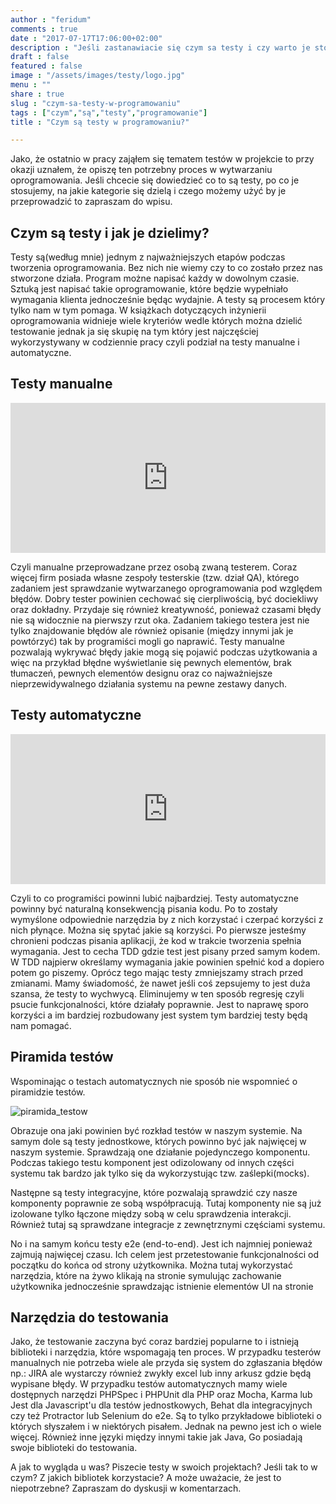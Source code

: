 ```yaml
---
author : "feridum"
comments : true
date : "2017-07-17T17:06:00+02:00"
description : "Jeśli zastanawiacie się czym sa testy i czy warto je stosować to dobrze trafiliście, ponieważ ten post odpowie na wasze pytania"
draft : false
featured : false
image : "/assets/images/testy/logo.jpg"
menu : ""
share : true
slug : "czym-sa-testy-w-programowaniu"
tags : ["czym","są","testy","programowanie"]
title : "Czym są testy w programowaniu?"

---
```


Jako, że ostatnio w pracy zająłem się tematem testów w projekcie to przy okazji uznałem, że opiszę ten potrzebny proces w wytwarzaniu oprogramowania. Jeśli chcecie się dowiedzieć co to są testy, po co je stosujemy, na jakie kategorie się dzielą i czego możemy użyć by je przeprowadzić to zapraszam do wpisu.

## Czym są testy i jak je dzielimy?

Testy są(według mnie) jednym z najważniejszych etapów podczas tworzenia oprogramowania. Bez nich nie wiemy czy to co zostało przez nas stworzone działa. Program możne napisać każdy w dowolnym czasie. Sztuką jest napisać takie oprogramowanie, które będzie wypełniało wymagania klienta jednocześnie będąc wydajnie. A testy są procesem który tylko nam w tym pomaga. W książkach dotyczących inżynierii oprogramowania widnieje wiele kryteriów wedle których można dzielić testowanie jednak ja się skupię  na tym który jest najczęściej wykorzystywany w codziennie pracy czyli podział na testy manualne i automatyczne.

## Testy manualne 

<div style="width:100%;position:relative;"><iframe src="https://giphy.com/embed/7MZ0v9KynmiSA" width="100%" style="height:25vw;margin-bottom:0;" frameBorder="0" class="giphy-embed" allowFullScreen></iframe></div><p><a href="https://giphy.com/gifs/test-testing-expected-7MZ0v9KynmiSA"></a></p>

Czyli manualne przeprowadzane przez osobą zwaną testerem. Coraz więcej firm posiada własne zespoły testerskie (tzw. dział QA), którego zadaniem jest sprawdzanie wytwarzanego oprogramowania pod względem błędów. Dobry tester powinien cechować się cierpliwością, być dociekliwy oraz dokładny. Przydaje się również kreatywność, ponieważ czasami błędy nie są widocznie na pierwszy rzut oka. Zadaniem takiego testera jest nie tylko znajdowanie błędów ale również opisanie (między innymi jak je powtórzyć) tak by programiści mogli go naprawić. Testy manualne pozwalają wykrywać błędy jakie mogą się pojawić podczas użytkowania a więc na przykład błędne wyświetlanie się pewnych elementów, brak tłumaczeń, pewnych elementów designu oraz co najważniejsze nieprzewidywalnego działania systemu na pewne zestawy danych.


## Testy automatyczne

<div style="width:100%;position:relative;"><iframe src="https://giphy.com/embed/yoJC2o71OtZLQGO6JO" width="100%" style="height:25vw; margin-bottom:0;"  frameBorder="0" class="giphy-embed" allowFullScreen></iframe></div><p><a href="https://giphy.com/gifs/tinder-automation-automator-yoJC2o71OtZLQGO6JO"></a></p>

Czyli to co programiści powinni lubić najbardziej. Testy automatyczne powinny być naturalną konsekwencją pisania kodu. Po to zostały wymyślone odpowiednie narzędzia by z nich korzystać i czerpać korzyści z nich płynące. Można się spytać jakie są korzyści. Po pierwsze jesteśmy chronieni podczas pisania aplikacji, że kod w trakcie tworzenia spełnia wymagania. Jest to cecha TDD gdzie test jest pisany przed samym kodem. W TDD najpierw określamy wymagania jakie powinien spełnić kod a dopiero potem go piszemy. Oprócz tego mając testy zmniejszamy strach przed zmianami. Mamy świadomość, że nawet jeśli coś zepsujemy to jest duża szansa, że testy to wychwycą. Eliminujemy w ten sposób regresję czyli psucie funkcjonalności, które działały poprawnie. Jest to naprawę sporo korzyści a im bardziej rozbudowany jest system tym bardziej testy będą nam pomagać. 

## Piramida testów

Wspominając o testach automatycznych nie sposób nie wspomnieć o piramidzie testów. 

![piramida_testow](/assets/images/testy/piramida_testow.jpeg)

Obrazuje ona jaki powinien być rozkład testów w naszym systemie.  Na samym dole są testy jednostkowe, których powinno być jak najwięcej w naszym systemie. Sprawdzają one działanie pojedynczego komponentu. Podczas takiego testu komponent jest odizolowany od innych części systemu tak bardzo jak tylko się da wykorzystując tzw. zaślepki(mocks).

Następne są testy integracyjne, które pozwalają sprawdzić czy nasze komponenty poprawnie ze sobą współpracują.  Tutaj komponenty nie są już izolowane tylko łączone między sobą w celu sprawdzenia interakcji. Również tutaj są sprawdzane integracje z zewnętrznymi częściami systemu. 

No i na samym końcu testy e2e (end-to-end). Jest ich najmniej ponieważ zajmują najwięcej czasu. Ich celem jest przetestowanie funkcjonalności od początku do końca od strony użytkownika. Można tutaj wykorzystać narzędzia, które na żywo klikają na stronie symulując zachowanie użytkownika jednocześnie sprawdzając istnienie elementów UI na stronie

## Narzędzia do testowania

Jako, że testowanie zaczyna być coraz bardziej popularne to i istnieją biblioteki i narzędzia, które wspomagają ten proces. W przypadku testerów manualnych nie potrzeba wiele ale przyda się system do zgłaszania błędów np.: JIRA ale wystarczy również zwykły excel lub inny arkusz gdzie będą wypisane błędy. W przypadku testów automatycznych mamy wiele dostępnych narzędzi PHPSpec i PHPUnit dla PHP oraz Mocha, Karma lub Jest dla Javascript'u dla testów jednostkowych, Behat dla integracyjnych czy też Protractor lub Selenium do e2e. Są to tylko przykładowe biblioteki o których słyszałem i w niektórych pisałem. Jednak na pewno jest ich o wiele więcej. Również inne języki między innymi takie jak Java, Go posiadają swoje biblioteki do testowania.


A jak to wygląda u was? Piszecie testy w swoich projektach? Jeśli tak to w czym? Z jakich bibliotek korzystacie? A może uważacie, że jest to niepotrzebne? Zapraszam do dyskusji w komentarzach.
